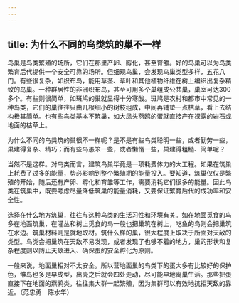 ```yaml
---
---
---
```

title: 为什么不同的鸟类筑的巢不一样
---




鸟巢是鸟类繁殖的场所，它们在那里产卵、孵化，甚至育雏。好的鸟巢可以为鸟类繁育后代提供一个安全可靠的场所。但细观鸟巢，会发现鸟巢类型多样，五花八门。有些很复杂，如织布鸟，能用草茎、草叶和其他植物纤维在树上编织出复杂精致的鸟巢。一种群居性的非洲织布鸟，甚至可用多个巢组成公共巢，巢室可达300多个。有些则很简单，如斑鸠的巢就显得十分寒酸。斑鸠是农村和都市中常见的一种鸟类，它们的巢往往只由几根细小的树枝组成，中间再铺垫一点枯草，看上去结构极其简单。也有些鸟类基本不筑巢，如大凤头燕鸥的蛋就直接产在裸露的岩石或地面的枯草上。





为什么不同的鸟类筑的巢很不一样呢？是不是有些鸟类聪明一些，或者勤劳一些，巢建得复杂、精巧；而有些鸟愚笨一些，或者懒惰一些，巢建得粗糙、简单呢？



当然不是这样。对鸟类而言，建筑鸟巢毕竟是一项耗费体力的大工程。如果在筑巢上耗费了过多的能量，势必影响到整个繁殖期的能量投入。要知道，筑巢仅仅是繁殖的开始，随后还有产卵、孵化和育雏等工作，需要消耗它们很多的能量。因此鸟类在筑巢中，既要考虑尽量降低筑巢的能量消耗，又要保证繁育后代的成功率和安全性。

选择在什么地方筑巢，往往与这种鸟类的生活习性和环境有关。如在地面觅食的鸟多在地面筑巢，在灌丛和树上觅食的鸟一般也把巢筑在树上，吃鱼的鸟则会把巢筑在水边。筑巢材料则是就地取材。筑什么样的巢，很大程度上取决于所面对天敌的类型。鸟类会把巢筑在天敌不易发现，或者发现了也够不着的地方，巢的形状和复杂程度则以防止天敌进入、确保蛋的安全孵化为原则。

一般来说，地面巢相对不太安全。所以营地面巢的鸟类下的蛋大多有比较好的保护色，雏鸟也多是早成型，出壳之后就会四处走动，尽可能早地离巢生活。那些把蛋直接下在地面的燕鸥类，往往集大群一起繁殖，因为集群可以有效地抗拒天敌的靠近。（范忠勇　陈水华）